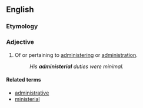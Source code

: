 ==English==

===Etymology===
{{suffix|administer|ial}}
===Adjective===
{{en-adj}}

# Of or pertaining to [[administering]] or [[administration]].
#: ''His '''administerial''' duties were minimal.''

====Related terms====
* [[administrative]]
* [[ministerial]]